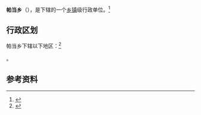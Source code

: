 {{中国乡级行政区|54/23/30/200/000}}

'''帕当乡'''（{{bo|z=བར་ཐང་}}），是{{PRC admin/fullname|54/23/30/200/000|3}}下辖的一个[[乡镇|乡镇]]级行政单位。<ref>{{PRC admin/ref sgc|{{PRC admin/parent|54/23/30/200/000}}}}</ref>

== 行政区划 ==

帕当乡下辖以下地区：<ref>{{PRC admin/ref sgc|54/23/30/200/000}}</ref>

{{PRC admin/children|54/23/30/200/000}}。

== 参考资料 ==

{{reflist}}

{{行政区划小作品}}
{{PRC admin/navcat|54/23/30/200/000}}